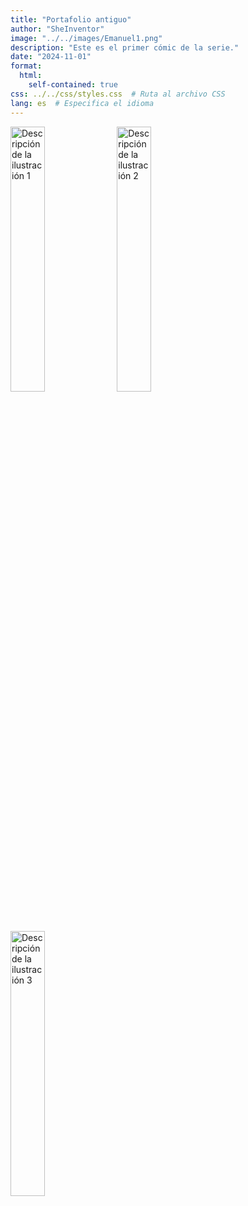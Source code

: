 ```yaml
---
title: "Portafolio antiguo"
author: "SheInventor"
image: "../../images/Emanuel1.png"
description: "Este es el primer cómic de la serie."
date: "2024-11-01"
format: 
  html:
    self-contained: true
css: ../../css/styles.css  # Ruta al archivo CSS
lang: es  # Especifica el idioma
---
```


![Descripción de la ilustración 1](ruta/a/tu/imagen1.jpg){width=33%}
![Descripción de la ilustración 2](ruta/a/tu/imagen2.jpg){width=33%}
![Descripción de la ilustración 3](ruta/a/tu/imagen3.jpg){width=33%}
